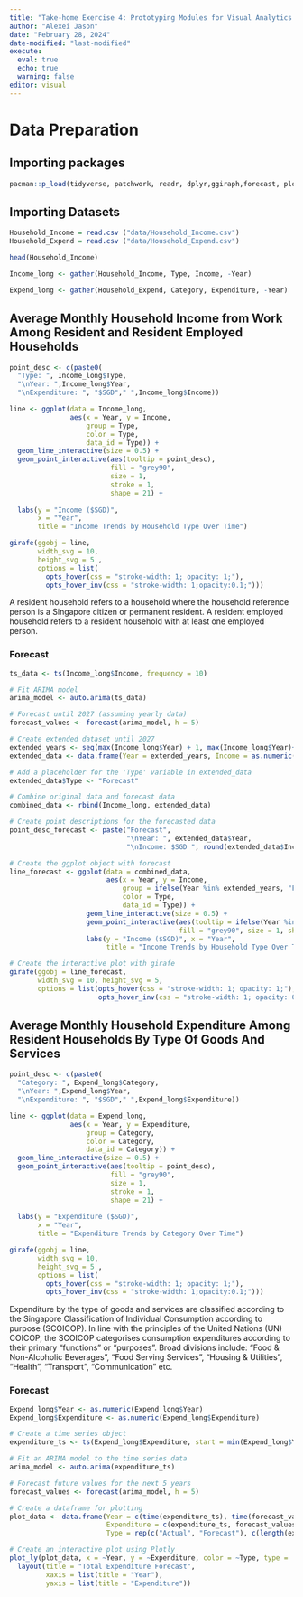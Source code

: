 ```yaml
---
title: "Take-home Exercise 4: Prototyping Modules for Visual Analytics Shiny Application"
author: "Alexei Jason"
date: "February 28, 2024"
date-modified: "last-modified"
execute: 
  eval: true
  echo: true
  warning: false
editor: visual
---
```


# Data Preparation

## Importing packages

```r
pacman::p_load(tidyverse, patchwork, readr, dplyr,ggiraph,forecast, plotly)
```

## Importing Datasets

```r
Household_Income = read.csv ("data/Household_Income.csv")
Household_Expend = read.csv ("data/Household_Expend.csv")

head(Household_Income)
```

```r
Income_long <- gather(Household_Income, Type, Income, -Year)

Expend_long <- gather(Household_Expend, Category, Expenditure, -Year)

```

## **Average Monthly Household Income from Work Among Resident and Resident Employed Households**

```r
point_desc <- c(paste0(
  "Type: ", Income_long$Type,
  "\nYear: ",Income_long$Year,
  "\nExpenditure: ", "$SGD"," ",Income_long$Income))

line <- ggplot(data = Income_long,
               aes(x = Year, y = Income,
                   group = Type,
                   color = Type,
                   data_id = Type)) +
  geom_line_interactive(size = 0.5) +
  geom_point_interactive(aes(tooltip = point_desc),
                         fill = "grey90",
                         size = 1,
                         stroke = 1,
                         shape = 21) +
 
  labs(y = "Income ($SGD)",
       x = "Year",
       title = "Income Trends by Household Type Over Time")

girafe(ggobj = line, 
       width_svg = 10,
       height_svg = 5 ,
       options = list(
         opts_hover(css = "stroke-width: 1; opacity: 1;"),
         opts_hover_inv(css = "stroke-width: 1;opacity:0.1;")))
```

A resident household refers to a household where the household reference person is a Singapore citizen or permanent resident. A resident employed household refers to a resident household with at least one employed person.

### Forecast

```r
ts_data <- ts(Income_long$Income, frequency = 10)

# Fit ARIMA model
arima_model <- auto.arima(ts_data)

# Forecast until 2027 (assuming yearly data)
forecast_values <- forecast(arima_model, h = 5)

# Create extended dataset until 2027
extended_years <- seq(max(Income_long$Year) + 1, max(Income_long$Year)+5,1)
extended_data <- data.frame(Year = extended_years, Income = as.numeric(forecast_values$mean))

# Add a placeholder for the 'Type' variable in extended_data
extended_data$Type <- "Forecast"

# Combine original data and forecast data
combined_data <- rbind(Income_long, extended_data)

# Create point descriptions for the forecasted data
point_desc_forecast <- paste("Forecast",
                             "\nYear: ", extended_data$Year,
                             "\nIncome: $SGD ", round(extended_data$Income, 2))

# Create the ggplot object with forecast
line_forecast <- ggplot(data = combined_data,
                        aes(x = Year, y = Income,
                            group = ifelse(Year %in% extended_years, "Forecast", Type),
                            color = Type,
                            data_id = Type)) +
                   geom_line_interactive(size = 0.5) +
                   geom_point_interactive(aes(tooltip = ifelse(Year %in% extended_years, point_desc_forecast, point_desc)),
                                          fill = "grey90", size = 1, shape = 21) +
                   labs(y = "Income ($SGD)", x = "Year",
                        title = "Income Trends by Household Type Over Time")

# Create the interactive plot with girafe
girafe(ggobj = line_forecast, 
       width_svg = 10, height_svg = 5,
       options = list(opts_hover(css = "stroke-width: 1; opacity: 1;"),
                      opts_hover_inv(css = "stroke-width: 1; opacity: 0.1;")))
```

## **Average Monthly Household Expenditure Among Resident Households By Type Of Goods And Services**

```r
point_desc <- c(paste0(
  "Category: ", Expend_long$Category,
  "\nYear: ",Expend_long$Year,
  "\nExpenditure: ", "$SGD"," ",Expend_long$Expenditure))

line <- ggplot(data = Expend_long,
               aes(x = Year, y = Expenditure,
                   group = Category,
                   color = Category,
                   data_id = Category)) +
  geom_line_interactive(size = 0.5) +
  geom_point_interactive(aes(tooltip = point_desc),
                         fill = "grey90",
                         size = 1,
                         stroke = 1,
                         shape = 21) +
 
  labs(y = "Expenditure ($SGD)",
       x = "Year",
       title = "Expenditure Trends by Category Over Time")

girafe(ggobj = line, 
       width_svg = 10,
       height_svg = 5 ,
       options = list(
         opts_hover(css = "stroke-width: 1; opacity: 1;"),
         opts_hover_inv(css = "stroke-width: 1;opacity:0.1;")))

```

Expenditure by the type of goods and services are classified according to the Singapore Classification of Individual Consumption according to purpose (SCOICOP). In line with the principles of the United Nations (UN) COICOP, the SCOICOP categorises consumption expenditures according to their primary “functions” or “purposes”. Broad divisions include: “Food & Non-Alcoholic Beverages”, “Food Serving Services”, “Housing & Utilities”, “Health”, “Transport”, “Communication” etc.

### Forecast

```r
Expend_long$Year <- as.numeric(Expend_long$Year)
Expend_long$Expenditure <- as.numeric(Expend_long$Expenditure)

# Create a time series object
expenditure_ts <- ts(Expend_long$Expenditure, start = min(Expend_long$Year), end = max(Expend_long$Year), frequency = 1)

# Fit an ARIMA model to the time series data
arima_model <- auto.arima(expenditure_ts)

# Forecast future values for the next 5 years
forecast_values <- forecast(arima_model, h = 5)

# Create a dataframe for plotting
plot_data <- data.frame(Year = c(time(expenditure_ts), time(forecast_values$mean)),
                        Expenditure = c(expenditure_ts, forecast_values$mean),
                        Type = rep(c("Actual", "Forecast"), c(length(expenditure_ts), length(forecast_values$mean))))

# Create an interactive plot using Plotly
plot_ly(plot_data, x = ~Year, y = ~Expenditure, color = ~Type, type = 'scatter', mode = 'lines') %>%
  layout(title = "Total Expenditure Forecast",
         xaxis = list(title = "Year"),
         yaxis = list(title = "Expenditure"))
```

```r

```
